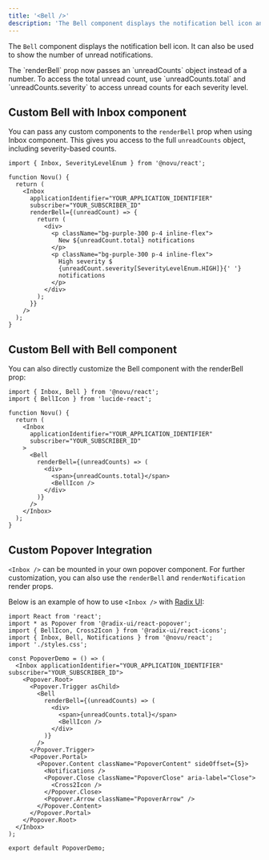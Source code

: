```yaml
---
title: '<Bell />'
description: 'The Bell component displays the notification bell icon and unread notification count'
---
```



The `Bell` component displays the notification bell icon. It can also be used to show the number of unread notifications.

<Callout type="warn" title="Breaking change">
  The `renderBell` prop now passes an `unreadCounts` object instead of a number. To access the total unread count, use `unreadCounts.total` and `unreadCounts.severity` to access unread counts for each severity level.
</Callout>

## Custom Bell with Inbox component

You can pass any custom components to the `renderBell` prop when using Inbox component. This gives you access to the full `unreadCounts` object, including severity-based counts.

```tsx
import { Inbox, SeverityLevelEnum } from '@novu/react';

function Novu() {
  return (
    <Inbox 
      applicationIdentifier="YOUR_APPLICATION_IDENTIFIER" 
      subscriber="YOUR_SUBSCRIBER_ID" 
      renderBell={(unreadCount) => {
        return (
          <div>
            <p className="bg-purple-300 p-4 inline-flex">
              New ${unreadCount.total} notifications
            </p>
            <p className="bg-purple-300 p-4 inline-flex">
              High severity $
              {unreadCount.severity[SeverityLevelEnum.HIGH]}{' '}
              notifications
            </p>
          </div>
        );
      }} 
    />
  );
}
```

## Custom Bell with Bell component

You can also directly customize the Bell component with the renderBell prop:

```tsx
import { Inbox, Bell } from '@novu/react';
import { BellIcon } from 'lucide-react';

function Novu() {
  return (
    <Inbox 
      applicationIdentifier="YOUR_APPLICATION_IDENTIFIER" 
      subscriber="YOUR_SUBSCRIBER_ID" 
    >
      <Bell
        renderBell={(unreadCounts) => (
          <div>
            <span>{unreadCounts.total}</span>
            <BellIcon />
          </div>
        )}
      />
    </Inbox>
  );
}
```

## Custom Popover Integration

`<Inbox />` can be mounted in your own popover component. For further customization, you can also use the `renderBell` and `renderNotification` render props.

Below is an example of how to use `<Inbox />` with [Radix UI](https://www.radix-ui.com/):

```tsx
import React from 'react';
import * as Popover from '@radix-ui/react-popover';
import { BellIcon, Cross2Icon } from '@radix-ui/react-icons';
import { Inbox, Bell, Notifications } from '@novu/react';
import './styles.css';

const PopoverDemo = () => (
  <Inbox applicationIdentifier="YOUR_APPLICATION_IDENTIFIER" subscriber="YOUR_SUBSCRIBER_ID">
    <Popover.Root>
      <Popover.Trigger asChild>
        <Bell
          renderBell={(unreadCounts) => (
            <div>
              <span>{unreadCounts.total}</span>
              <BellIcon />
            </div>
          )}
        />
      </Popover.Trigger>
      <Popover.Portal>
        <Popover.Content className="PopoverContent" sideOffset={5}>
          <Notifications />
          <Popover.Close className="PopoverClose" aria-label="Close">
            <Cross2Icon />
          </Popover.Close>
          <Popover.Arrow className="PopoverArrow" />
        </Popover.Content>
      </Popover.Portal>
    </Popover.Root>
  </Inbox>
);

export default PopoverDemo;
```
